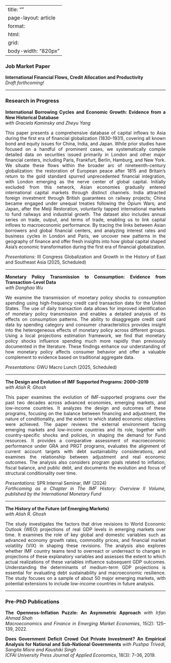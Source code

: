 
---
title: ""
page-layout: article
format:
  html:
    grid:
      body-width: "820px"
---

<style>
p { text-align: justify; }
</style>

### Job Market Paper

**International Financial Flows, Credit Allocation and Productivity**  
*Draft forthcoming!*

---

### Research in Progress

**International Borrowing Cycles and Economic Growth: Evidence from a New Historical Database**  
*with Graciela Kaminsky and Zheyu Yang*

This paper presents a comprehensive database of capital inflows to Asia during the first era of financial globalization (1830–1931), covering all known bond and equity issues for China, India, and Japan. While prior studies have focused on a handful of prominent cases, we systematically compile detailed data on securities issued primarily in London and other major financial centers, including Paris, Frankfurt, Berlin, Hamburg, and New York. We situate these flows within the broader arc of nineteenth-century globalization: the restoration of European peace after 1815 and Britain’s return to the gold standard spurred unprecedented financial integration, with London emerging as the nerve center of global capital. Initially excluded from this network, Asian economies gradually entered international capital markets through distinct channels. India attracted foreign investment through British guarantees on railway projects; China became engaged under unequal treaties following the Opium Wars; and Japan, after the Meiji Restoration, voluntarily tapped international markets to fund railways and industrial growth. The dataset also includes annual series on trade, output, and terms of trade, enabling us to link capital inflows to macroeconomic performance. By tracing the links between Asian borrowers and global financial centers, and analyzing interest rates and business cycles in London and Paris, we uncover new patterns in the geography of finance and offer fresh insights into how global capital shaped Asia’s economic transformation during the first era of financial globalization.

*Presentations:* III Congress Globalization and Growth in the History of East and Southeast Asia (2025, Scheduled)

---

**Monetary Policy Transmission to Consumption: Evidence from Transaction-Level Data**  
*with Donghao Wu*

We examine the transmission of monetary policy shocks to consumption spending using high-frequency credit card transaction data for the United States. The use of daily transaction data allows for improved identification of monetary policy transmission and enables a detailed analysis of its effects on consumption patterns. The ability to disaggregate credit card data by spending category and consumer characteristics provides insight into the heterogeneous effects of monetary policy across different groups. Using a local projections estimation framework, we find that monetary policy shocks influence spending much more rapidly than previously documented in the literature. These findings enhance our understanding of how monetary policy affects consumer behavior and offer a valuable complement to evidence based on traditional aggregate data.

*Presentations:* GWU Macro Lunch (2025, Scheduled)

---

**The Design and Evolution of IMF Supported Programs: 2000–2019**  
*with Atish R. Ghosh*

This paper examines the evolution of IMF-supported programs over the past two decades across advanced economies, emerging markets, and low-income countries. It analyzes the design and outcomes of these programs, focusing on the balance between financing and adjustment, the nature of conditionality, and the extent to which stated economic objectives were achieved. The paper reviews the external environment facing emerging markets and low-income countries and its role, together with country-specific shocks and policies, in shaping the demand for Fund resources. It provides a comparative assessment of macroeconomic performance under GRA and PRGT programs, evaluates the alignment of current account targets with debt sustainability considerations, and examines the relationship between adjustment and real economic outcomes. The analysis also considers program goals related to inflation, fiscal balance, and public debt, and documents the evolution and focus of structural conditionality over time.

*Presentations:* SPR Internal Seminar, IMF (2024)  
*Forthcoming as a Chapter in The IMF History: Overview II Volume, published by the International Monetary Fund*

---

**The History of the Future (of Emerging Markets)**  
*with Atish R. Ghosh*

The study investigates the factors that drive revisions to World Economic Outlook (WEO) projections of real GDP levels in emerging markets over time. It examines the role of key global and domestic variables such as advanced economy growth rates, commodity prices, and financial market volatility (VIX) in shaping these revisions. The analysis also explores whether IMF country teams tend to overreact or underreact to changes in projections of these explanatory variables and assesses the extent to which actual realizations of these variables influence subsequent GDP outcomes. Understanding the determinants of medium-term GDP projections is essential for evaluating debt sustainability and macroeconomic resilience. The study focuses on a sample of about 50 major emerging markets, with potential extensions to include low-income countries in future analysis.

---

### Pre-PhD Publications

**The Openness-Inflation Puzzle: An Asymmetric Approach** *with Irfan Ahmad Shah*  
*Macroeconomics and Finance in Emerging Market Economies*, 15(2): 125–139, 2022.

**Does Government Deficit Crowd Out Private Investment? An Empirical Analysis for National and Sub-National Governments**  *with Pushpa Trivedi, Sangita Misra and Kaushiki Singh*  
*ICFAI University Press Journal of Applied Economics*, 18(3): 7–36, 2019.



